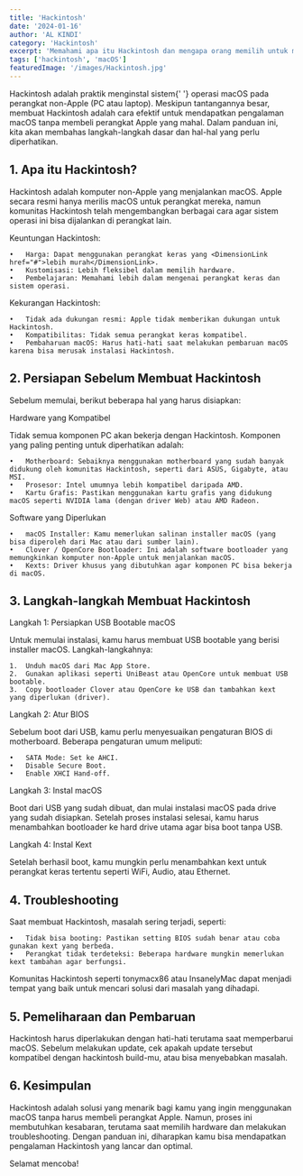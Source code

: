 ```yaml
---
title: 'Hackintosh'
date: '2024-01-16'
author: 'AL KINDI'
category: 'Hackintosh'
excerpt: 'Memahami apa itu Hackintosh dan mengapa orang memilih untuk membangunnya.'
tags: ['hackintosh', 'macOS']
featuredImage: '/images/Hackintosh.jpg'
---
```


<Introduction>
  Hackintosh adalah praktik menginstal sistem{' '}
  <DimensionLink href="#">operasi</DimensionLink> macOS pada perangkat non-Apple
  (PC atau laptop). Meskipun tantangannya besar, membuat Hackintosh adalah cara
  efektif untuk mendapatkan pengalaman macOS tanpa membeli perangkat Apple yang
  mahal. Dalam panduan ini, kita akan membahas langkah-langkah dasar dan hal-hal
  yang perlu diperhatikan.
</Introduction>

## 1. Apa itu Hackintosh?

Hackintosh adalah komputer non-Apple yang menjalankan macOS. Apple secara resmi hanya merilis macOS untuk perangkat mereka, namun komunitas Hackintosh telah mengembangkan berbagai cara agar sistem operasi ini bisa dijalankan di perangkat lain.

Keuntungan Hackintosh:

    •	Harga: Dapat menggunakan perangkat keras yang <DimensionLink href="#">lebih murah</DimensionLink>.
    •	Kustomisasi: Lebih fleksibel dalam memilih hardware.
    •	Pembelajaran: Memahami lebih dalam mengenai perangkat keras dan sistem operasi.

Kekurangan Hackintosh:

    •	Tidak ada dukungan resmi: Apple tidak memberikan dukungan untuk Hackintosh.
    •	Kompatibilitas: Tidak semua perangkat keras kompatibel.
    •	Pembaharuan macOS: Harus hati-hati saat melakukan pembaruan macOS karena bisa merusak instalasi Hackintosh.

## 2. Persiapan Sebelum Membuat Hackintosh

Sebelum memulai, berikut beberapa hal yang harus disiapkan:

Hardware yang Kompatibel

Tidak semua komponen PC akan bekerja dengan Hackintosh. Komponen yang paling penting untuk diperhatikan adalah:

    •	Motherboard: Sebaiknya menggunakan motherboard yang sudah banyak didukung oleh komunitas Hackintosh, seperti dari ASUS, Gigabyte, atau MSI.
    •	Prosesor: Intel umumnya lebih kompatibel daripada AMD.
    •	Kartu Grafis: Pastikan menggunakan kartu grafis yang didukung macOS seperti NVIDIA lama (dengan driver Web) atau AMD Radeon.

Software yang Diperlukan

    •	macOS Installer: Kamu memerlukan salinan installer macOS (yang bisa diperoleh dari Mac atau dari sumber lain).
    •	Clover / OpenCore Bootloader: Ini adalah software bootloader yang memungkinkan komputer non-Apple untuk menjalankan macOS.
    •	Kexts: Driver khusus yang dibutuhkan agar komponen PC bisa bekerja di macOS.

## 3. Langkah-langkah Membuat Hackintosh

Langkah 1: Persiapkan USB Bootable macOS

Untuk memulai instalasi, kamu harus membuat USB bootable yang berisi installer macOS. Langkah-langkahnya:

    1.	Unduh macOS dari Mac App Store.
    2.	Gunakan aplikasi seperti UniBeast atau OpenCore untuk membuat USB bootable.
    3.	Copy bootloader Clover atau OpenCore ke USB dan tambahkan kext yang diperlukan (driver).

Langkah 2: Atur BIOS

Sebelum boot dari USB, kamu perlu menyesuaikan pengaturan BIOS di motherboard. Beberapa pengaturan umum meliputi:

    •	SATA Mode: Set ke AHCI.
    •	Disable Secure Boot.
    •	Enable XHCI Hand-off.

Langkah 3: Instal macOS

Boot dari USB yang sudah dibuat, dan mulai instalasi macOS pada drive yang sudah disiapkan. Setelah proses instalasi selesai, kamu harus menambahkan bootloader ke hard drive utama agar bisa boot tanpa USB.

Langkah 4: Instal Kext

Setelah berhasil boot, kamu mungkin perlu menambahkan kext untuk perangkat keras tertentu seperti WiFi, Audio, atau Ethernet.

## 4. Troubleshooting

Saat membuat Hackintosh, masalah sering terjadi, seperti:

    •	Tidak bisa booting: Pastikan setting BIOS sudah benar atau coba gunakan kext yang berbeda.
    •	Perangkat tidak terdeteksi: Beberapa hardware mungkin memerlukan kext tambahan agar berfungsi.

Komunitas Hackintosh seperti tonymacx86 atau InsanelyMac dapat menjadi tempat yang baik untuk mencari solusi dari masalah yang dihadapi.

## 5. Pemeliharaan dan Pembaruan

Hackintosh harus diperlakukan dengan hati-hati terutama saat memperbarui macOS. Sebelum melakukan update, cek apakah update tersebut kompatibel dengan hackintosh build-mu, atau bisa menyebabkan masalah.

## 6. Kesimpulan

Hackintosh adalah solusi yang menarik bagi kamu yang ingin menggunakan macOS tanpa harus membeli perangkat Apple. Namun, proses ini membutuhkan kesabaran, terutama saat memilih hardware dan melakukan troubleshooting. Dengan panduan ini, diharapkan kamu bisa mendapatkan pengalaman Hackintosh yang lancar dan optimal.

Selamat mencoba!
